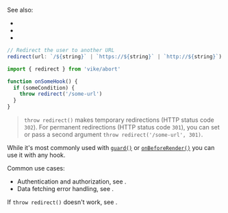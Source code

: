 
See also:
 - <Link href="/redirects" noBreadcrumb={true} />
 - <Link href="/render" noBreadcrumb={true} />
 - <Link href="/abort#throw-redirect-vs-throw-render" doNotInferSectionTitle={true} noBreadcrumb={true} />

```ts
// Redirect the user to another URL
redirect(url: `/${string}` | `https://${string}` | `http://${string}`)
```

```js
import { redirect } from 'vike/abort'

function onSomeHook() {
  if (someCondition) {
    throw redirect('/some-url')
  }
}
```

> `throw redirect()` makes temporary redirections (HTTP status code `302`). For permanent redirections (HTTP status code `301`), you can set <Link href="/redirects" noBreadcrumb={true} /> or pass a second argument `throw redirect('/some-url', 301)`.

While it's most commonly used with [`guard()`](/guard) or [`onBeforeRender()`](/onBeforeRender) you can use it with any hook.

Common use cases:

- Authentication and authorization, see <Link href="/auth#login-flow" doNotInferSectionTitle={true} />.
- Data fetching error handling, see <Link href="/data-fetching#error-handling" doNotInferSectionTitle={true} />.

If `throw redirect()` doesn't work, see <Link href="/abort#debug" />.
